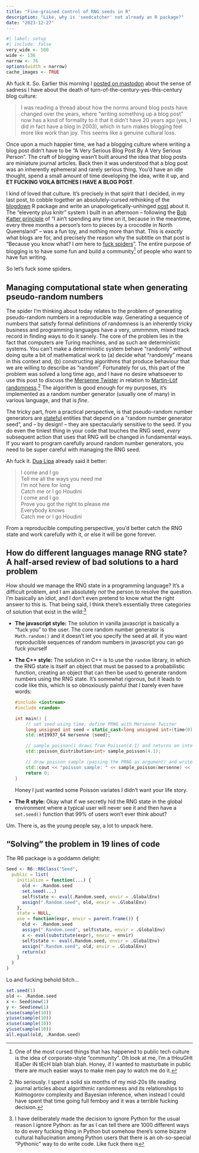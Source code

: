 ```yaml
---
title: "Fine-grained control of RNG seeds in R"
description: "Like, why is 'seedcatcher' not already an R package?"
date: "2023-12-27"
--- 
```


<!--------------- my typical setup ----------------->

```r
#| label: setup
#| include: false
very_wide <- 500
wide <- 136
narrow <- 76
options(width = narrow)
cache_images <- TRUE
```

<!--------------- post begins here ----------------->

Ah fuck it. So. Earlier this morning I [posted on mastodon](https://hachyderm.io/@djnavarro/111655059799138922) about the sense of sadness I have about the death of turn-of-the-century-yes-this-century blog culture:

> I was reading a thread about how the norms around blog posts have changed over the years, where “writing something up a blog post” now has a kind of formality to it that it didn’t have 20 years ago (yes, I did in fact have a blog in 2003), which in turn makes blogging feel more like work than joy. This seems like a genuine cultural loss. 

Once upon a much happier time, we had a blogging culture where writing a blog post didn't have to be "A Very Serious Blog Post By A Very Serious Person". The craft of blogging wasn't built around the idea that blog posts are miniature journal articles. Back then it was understood that a blog post was an inherently ephemeral and rarely serious thing. You'd have an idle thought, spend a small amount of time developing the idea, write it up, and **ET FUCKING VOILA BITCHES I HAVE A BLOG POST**.

I kind of loved that culture. It's precisely in that spirit that I decided, in my last post, to cobble together an absolutely-cursed rethinking of the [blogdown](https://bookdown.org/yihui/blogdown/) R package and write an unapologetically-unhinged [post](https://knitr-11ty.djnavarro.net/posts/the-blogdown-of-theseus/) about it. The "eleventy plus knitr" system I built in an afternoon -- following the [Bob Katter principle](https://www.youtube.com/watch?v=1i739SyCu9I) of "I ain't spending any time on it, because in the meantime, every three months a person's torn to pieces by a crocodile in North Queensland" -- was a fun toy, and nothing more than that. This is *exactly* what blogs are for, and precisely the reason why the subtitle on that post is "Because you know what? I *am* here to [fuck spiders](https://www.urbandictionary.com/define.php?term=Not%20here%20to%20Fuck%20Spiders)". The entire purpose of blogging is to have some fun and build a community^[One of the most cursed things that has happened to public tech culture is the idea of corporate-style "community". Oh look at me, I'm a tHouGHt lEaDer iN tEcH blah blah blah. Honey, if I wanted to masturbate in public there are much easier ways to make men pay to watch me do it.] of people who want to have fun writing.

So let's fuck some spiders.

## Managing computational state when generating pseudo-random numbers

The spider I'm thinking about today relates to the problem of generating pseudo-random numbers in a reproducible way. Generating a sequence of numbers that satisfy formal definitions of randomness is an inherently tricky business and programming languages have a very, ummmmm, mixed track record in finding ways to do it sanely. The core of the problem lies in the fact that computers are Turing machines, and as such are deterministic systems. You can't make a deterministic system behave "randomly" without doing quite a bit of mathematical work to (a) decide what "randomly" means in this context and, (b) constructing algorithms that produce behaviour that we are willing to describe as "random". Fortunately for us, this part of the problem was solved a long time ago, and I have no desire whatsoever to use this post to discuss the [Mersenne Twister](https://en.wikipedia.org/wiki/Mersenne_Twister) in relation to [Martin-Löf randomness](https://en.wikipedia.org/wiki/Algorithmically_random_sequence).^[No seriously. I spent a solid six months of my mid-20s life reading journal articles about algorithmic randomness and its relationships to Kolmogorov complexity and Bayesian inference, when instead I could have spent that time going full femboy and it was a terrible fucking decision.] The algorithm is good enough for my purposes, it's implemented as a random number generator (usually one of many) in various language, and that is *fine*.

The tricky part, from a practical perspective, is that pseudo-random number generators are [stateful](https://en.wikipedia.org/wiki/State_(computer_science)) entities that depend on a "random number generator seed", and -- by design! -- they are spectacularly sensitive to the seed. If you do even the tiniest thing in your code that touches the RNG seed, *every* subsequent action that uses that RNG will be changed in fundamental ways. If you want to program carefully around random number generators, you need to be super careful with managing the RNG seed.

Ah fuck it. [Dua Lipa](https://www.youtube.com/watch?v=suAR1PYFNYA) already said it better:

> I come and I go <br>
Tell me all the ways you need me <br>
I'm not here for long <br>
Catch me or I go Houdini <br>
I come and I go <br>
Prove you got the right to please me <br>
Everybody knows <br>
Catch me or I go Houdini

From a reproducible computing perspective, you'd better catch the RNG state and work carefully with it, or else it will be gone forever. 

## How do different languages manage RNG state? A half-arsed review of bad solutions to a hard problem

How should we manage the RNG state in a programming language? It's a difficult problem, and I am absolutely *not* the person to resolve the question. I'm basically an idiot, and I don't even pretend to know what the right answer to this is. That being said, I think there's essentially three categories of solution that exist in the wild:^[I have deliberately made the decision to ignore Python for the usual reason I ignore Python: as far as I can tell there are 1000 different ways to do every fucking thing in Python but somehow there's some bizarre cultural hallucination among Python users that there is an oh-so-special "Pythonic" way to do write code. Like fuck there is]

- **The javascript style:** The solution in vanilla javascript is basically a "fuck you" to the user. The core random number generator is `Math.random()` and it doesn't let you specify the seed at all. If you want reproducible sequences of random numbers in javascript you can go fuck yourself

- **The C++ style:** The solution in C++ is to use the `random` library, in which the RNG state is itself an object that must be passed to a probabilistic function, creating an object that can then be used to generate random numbers using the RNG state. It's somewhat rigorous, but it leads to code like this, which is so obnoxiously painful that I barely even have words:

    ```cpp
    #include <iostream>
    #include <random>

    int main() {
        // set seed using time, define PRNG with Mersenne Twister
        long unsigned int seed = static_cast<long unsigned int>(time(0));
        std::mt19937_64 mersenne {seed};
    
        // sample_poisson() draws from Poisson(4.1) and returns an integer.
        std::poisson_distribution<int> sample_poisson(4.1);
    
        // draw poisson sample (passing the PRNG as argument) and write to stdout
        std::cout << "poisson sample: " << sample_poisson(mersenne) << std::endl;
        return 0;
    }
    ```

    Honey I just wanted some Poisson variates I didn't want your life story.
    
- **The R style:** Okay what if we secretly hid the RNG state in the global environment where a typical user will never see it and then have a `set.seed()` function that 99% of users won't ever think about?

Um. There is, as the young people say, a lot to unpack here. 


## "Solving" the problem in 19 lines of code

The R6 package is a goddamn delight:

```r
Seed <- R6::R6Class("Seed",
  public = list(
    initialize = function(...) {
      old <- .Random.seed
      set.seed(...)
      self$state <- eval(.Random.seed, envir = .GlobalEnv)
      assign(".Random.seed", old, envir = .GlobalEnv)
    },
    state = NULL,
    use = function(expr, envir = parent.frame()) {
      old <- .Random.seed
      assign(".Random.seed", self$state, envir = .GlobalEnv)
      x <- eval(substitute(expr), envir = envir)
      self$state <- eval(.Random.seed, envir = .GlobalEnv)
      assign(".Random.seed", old, envir = .GlobalEnv)
      return(x)
    }
  )
)
```

Lo and fucking behold bitch...

```r
set.seed(1)
old <- .Random.seed
x <- Seed$new(1)
y <- Seed$new(1)
x$use(sample(10))
y$use(sample(10))
x$use(sample(10))
y$use(sample(10))
all.equal(old, .Random.seed)
```

